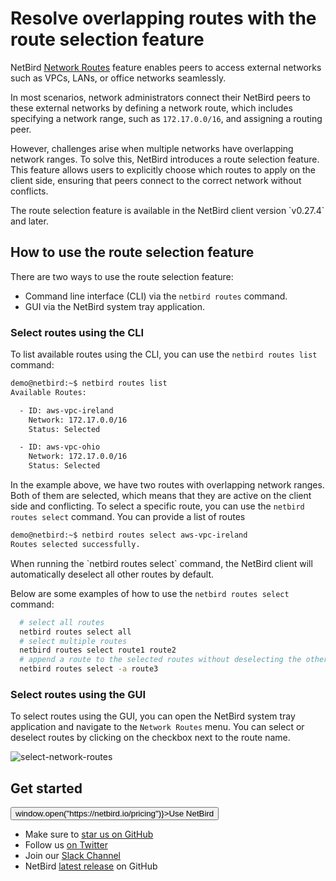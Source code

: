 
# Resolve overlapping routes with the route selection feature

NetBird [Network Routes](/how-to/routing-traffic-to-private-networks) feature enables peers to access external networks such as VPCs, LANs,
or office networks seamlessly.

In most scenarios, network administrators connect their NetBird peers to these external networks by defining a network route,
which includes specifying a network range, such as `172.17.0.0/16`, and assigning a routing peer.

However, challenges arise when multiple networks have overlapping network ranges. To solve this, NetBird introduces
a route selection feature. This feature allows users to explicitly choose which routes to apply on the client side, ensuring
that peers connect to the correct network without conflicts.

<Note>
    The route selection feature is available in the NetBird client version `v0.27.4` and later.
</Note>

## How to use the route selection feature

There are two ways to use the route selection feature:
- Command line interface (CLI) via the `netbird routes` command.
- GUI via the NetBird system tray application.


### Select routes using the CLI

To list available routes using the CLI, you can use the `netbird routes list` command:

```bash
demo@netbird:~$ netbird routes list
Available Routes:

  - ID: aws-vpc-ireland
    Network: 172.17.0.0/16
    Status: Selected

  - ID: aws-vpc-ohio
    Network: 172.17.0.0/16
    Status: Selected
```

In the example above, we have two routes with overlapping network ranges. Both of them are selected, which means that they are active on the client side and conflicting.
To select a specific route, you can use the `netbird routes select` command. You can provide a list of routes

```bash
demo@netbird:~$ netbird routes select aws-vpc-ireland
Routes selected successfully.
```

<Note>
    When running the `netbird routes select` command, the NetBird client will automatically deselect all other routes by default.
</Note>

Below are some examples of how to use the `netbird routes select` command:
```bash
  # select all routes
  netbird routes select all
  # select multiple routes
  netbird routes select route1 route2
  # append a route to the selected routes without deselecting the others
  netbird routes select -a route3
```

### Select routes using the GUI

To select routes using the GUI, you can open the NetBird system tray application and navigate to the `Network Routes` menu.
You can select or deselect routes by clicking on the checkbox next to the route name.

<p>
    <img src="/docs-static/img/how-to-guides/select-network-routes.png" alt="select-network-routes" className="imagewrapper-big"/>
</p>


## Get started
<p float="center" >
    <Button name="button" className="button-5" onClick={() => window.open("https://netbird.io/pricing")}>Use NetBird</Button>
</p>

- Make sure to [star us on GitHub](https://github.com/netbirdio/netbird)
- Follow us [on Twitter](https://twitter.com/netbird)
- Join our [Slack Channel](https://join.slack.com/t/netbirdio/shared_invite/zt-vrahf41g-ik1v7fV8du6t0RwxSrJ96A)
- NetBird [latest release](https://github.com/netbirdio/netbird/releases) on GitHub
